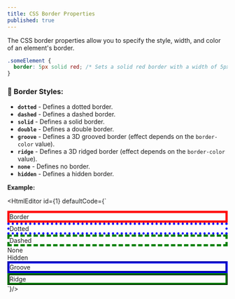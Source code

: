 ```yaml
---
title: CSS Border Properties
published: true
---
```


The CSS border properties allow you to specify the style, width, and color of an element's border.

```css
.someElement {
  border: 5px solid red; /* Sets a solid red border with a width of 5px */
}
```

### 🌟 Border Styles:

- **`dotted`** - Defines a dotted border.
- **`dashed`** - Defines a dashed border.
- **`solid`** - Defines a solid border.
- **`double`** - Defines a double border.
- **`groove`** - Defines a 3D grooved border (effect depends on the `border-color` value).
- **`ridge`** - Defines a 3D ridged border (effect depends on the `border-color` value).
- **`none`** - Defines no border.
- **`hidden`** - Defines a hidden border.


**Example:**

<HtmlEditor id={1} defaultCode={`<html>
  <head>
    <style>
      .border {
        border: 5px solid red;
      }
      .dotted {
        border: 5px dotted blue;
      }
      .dashed {
        border: 5px dashed green;
      }
      .none {
        border: 5px none;
      }
      .hidden {
        border: 5px hidden;
      }
      .groove {
        border: 5px groove blue;
      }
      .ridge {
        border: 5px ridge green;
      }
    </style>
  </head>
  <body>
    <div class="border">Border</div>
    <div class="dotted">Dotted</div>
    <div class="dashed">Dashed</div>
    <div class="none">None</div>
    <div class="hidden">Hidden</div>
    <div class="groove">Groove</div>
    <div class="ridge">Ridge</div>
  </body>
</html>
`}/>